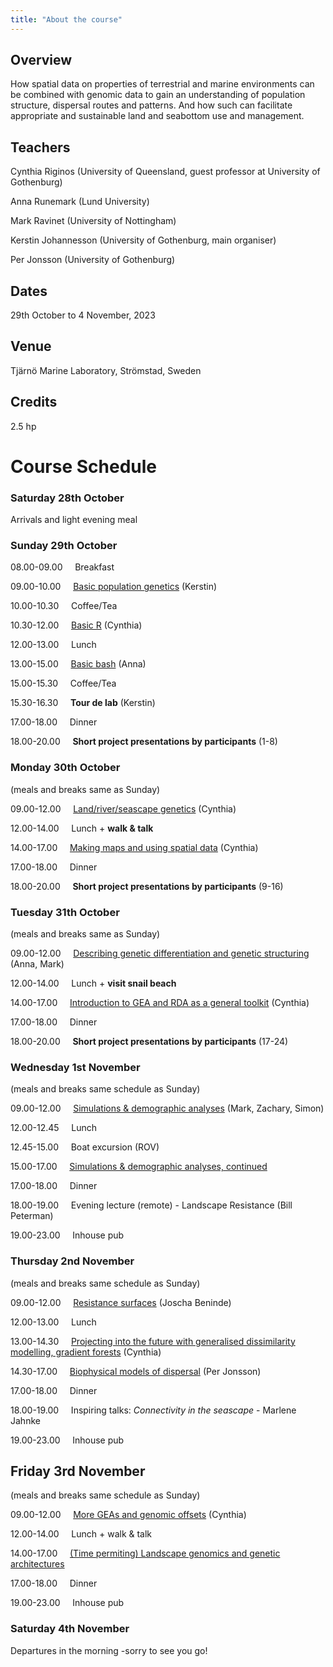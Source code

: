 ```yaml
---
title: "About the course"
---
```


## Overview

How spatial data on properties of terrestrial and marine environments can be combined with genomic data to gain an understanding of population structure, dispersal routes and patterns. And how such can facilitate appropriate and sustainable land and seabottom use and management.

## Teachers

Cynthia Riginos (University of Queensland, guest professor at University of Gothenburg)

Anna Runemark (Lund University)

Mark Ravinet (University of Nottingham)

Kerstin Johannesson (University of Gothenburg, main organiser)

Per Jonsson (University of Gothenburg)

## Dates

29th October to 4 November, 2023

## Venue

Tjärnö Marine Laboratory, Strömstad, Sweden

## Credits

2.5 hp

# Course Schedule

### Saturday 28th October

Arrivals and light evening meal

### Sunday 29th October

08.00-09.00     Breakfast

09.00-10.00     [Basic population genetics](basic-population-genetics.qmd) (Kerstin)

10.00-10.30     Coffee/Tea

10.30-12.00     [Basic R](basicR.qmd) (Cynthia)

12.00-13.00     Lunch

13.00-15.00     [Basic bash](basic-bash) (Anna)

15.00-15.30     Coffee/Tea

15.30-16.30     **Tour de lab** (Kerstin)

17.00-18.00     Dinner

18.00-20.00     **Short project presentations by participants** (1-8)

### Monday 30th October

(meals and breaks same as Sunday)

09.00-12.00     [Land/river/seascape genetics](land-river-sea.qmd) (Cynthia)

12.00-14.00     Lunch + **walk & talk**

14.00-17.00     [Making maps and using spatial data](maps-spatial-data.qmd) (Cynthia)

17.00-18.00     Dinner

18.00-20.00     **Short project presentations by participants** (9-16)

### Tuesday 31th October

(meals and breaks same as Sunday)

09.00-12.00     [Describing genetic differentiation and genetic structuring](genetic-dif.qmd) (Anna, Mark)

12.00-14.00     Lunch + **visit snail beach**

14.00-17.00     [Introduction to GEA and RDA as a general toolkit](RDA.qmd) (Cynthia)

17.00-18.00     Dinner

18.00-20.00     **Short project presentations by participants** (17-24)

### Wednesday 1st November

(meals and breaks same schedule as Sunday)

09.00-12.00     [Simulations & demographic analyses](sims_demo.qmd) (Mark, Zachary, Simon)

12.00-12.45     Lunch

12.45-15.00     Boat excursion (ROV)

15.00-17.00     [Simulations & demographic analyses, continued](sims_demo.qmd)

17.00-18.00     Dinner

18.00-19.00     Evening lecture (remote) - Landscape Resistance (Bill Peterman)

19.00-23.00     Inhouse pub

### Thursday 2nd November

(meals and breaks same schedule as Sunday)

09.00-12.00     [Resistance surfaces](resistance.qmd) (Joscha Beninde)

12.00-13.00     Lunch

13.00-14.30     [Projecting into the future with generalised dissimilarity modelling, gradient forests](GDM.qmd) (Cynthia)

14.30-17.00     [Biophysical models of dispersal](biophysical.qmd) (Per Jonsson)

17.00-18.00     Dinner

18.00-19.00     Inspiring talks: *Connectivity in the seascape* - Marlene Jahnke

19.00-23.00     Inhouse pub

## Friday 3rd November

(meals and breaks same schedule as Sunday)

09.00-12.00     [More GEAs and genomic offsets](GEA.qmd) (Cynthia)

12.00-14.00     Lunch + walk & talk

14.00-17.00     [(Time permiting) Landscape genomics and genetic architectures](g_architectures.qmd)

17.00-18.00     Dinner

19.00-23.00     Inhouse pub

### Saturday 4th November

Departures in the morning -sorry to see you go!
